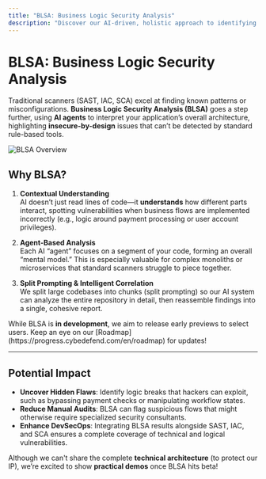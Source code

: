 ```yaml
---
title: "BLSA: Business Logic Security Analysis"
description: "Discover our AI-driven, holistic approach to identifying insecure-by-design flaws in your application."
---
```


# BLSA: Business Logic Security Analysis

Traditional scanners (SAST, IAC, SCA) excel at finding known patterns or misconfigurations. **Business Logic Security Analysis (BLSA)** goes a step further, using **AI agents** to interpret your application’s overall architecture, highlighting **insecure-by-design** issues that can’t be detected by standard rule-based tools.

<Frame>
  <img src="/images/get-started/relevant-functionalities/blsa-overview.png" alt="BLSA Overview" style={{ borderRadius: '0.5rem' }} />
</Frame>

## Why BLSA?

1. **Contextual Understanding**  
   AI doesn’t just read lines of code—it <strong>understands</strong> how different parts interact, spotting vulnerabilities when business flows are implemented incorrectly (e.g., logic around payment processing or user account privileges).

2. **Agent-Based Analysis**  
   Each AI “agent” focuses on a segment of your code, forming an overall “mental model.” This is especially valuable for complex monoliths or microservices that standard scanners struggle to piece together.

3. **Split Prompting & Intelligent Correlation**  
   We split large codebases into chunks (split prompting) so our AI system can analyze the entire repository in detail, then reassemble findings into a single, cohesive report.

<Warning>
While BLSA is <strong>in development</strong>, we aim to release early previews to select users. Keep an eye on our [Roadmap](https://progress.cybedefend.com/en/roadmap) for updates!
</Warning>

---

## Potential Impact

- **Uncover Hidden Flaws**: Identify logic breaks that hackers can exploit, such as bypassing payment checks or manipulating workflow states.
- **Reduce Manual Audits**: BLSA can flag suspicious flows that might otherwise require specialized security consultants.
- **Enhance DevSecOps**: Integrating BLSA results alongside SAST, IAC, and SCA ensures a complete coverage of technical and logical vulnerabilities.

<Tip>
Although we can't share the complete <strong>technical architecture</strong> (to protect our IP), we’re excited to show <strong>practical demos</strong> once BLSA hits beta!
</Tip>
